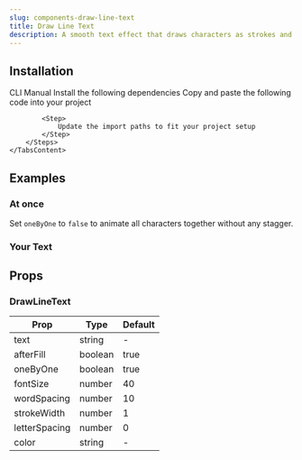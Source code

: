 ```yaml
---
slug: components-draw-line-text
title: Draw Line Text
description: A smooth text effect that draws characters as strokes and fills them in—perfect for headers and highlights.
---
```


<DemoCodePreview
    path="demo/components/draw-line-text/default.tsx"
    v0Link="/gsap/draw-line-text"
/>

## Installation

<Tabs defaultValue="cli" className="mt-3">
    <TabsList>
        <TabsTrigger value="cli">CLI</TabsTrigger>
        <TabsTrigger value="manual">Manual</TabsTrigger>
    </TabsList>
    <TabsContent value="cli" className="mt-4">
        <InstallationCommand command={`npx shadcn@latest add @paceui-ui/draw-line-text`} />
    </TabsContent>
    <TabsContent value="manual" className="mt-4">
        <Steps>
            <Step>
                Install the following dependencies
            </Step>
            <InstallationCommand command="npm install gsap @gsap/react" />
            <Step>
                Copy and paste the following code into your project
            </Step>
            <CodePreview path='components/gsap/draw-line-text.tsx' collapsible></CodePreview>

            <Step>
                Update the import paths to fit your project setup
            </Step>
        </Steps>
    </TabsContent>
</Tabs>

## Examples

### At once

Set `oneByOne` to `false` to animate all characters together without any stagger.

<DemoCodePreview
    path="demo/components/draw-line-text/at-once.tsx"
    v0Link="/gsap/draw-line-text"
/>

### Your Text

<DemoCodePreview
    path="demo/components/draw-line-text/your-text.tsx"
    v0Link="/gsap/draw-line-text"
/>

## Props

### DrawLineText

| Prop          | Type    | Default |
|---------------|---------|---------|
| text          | string  | -       |
| afterFill     | boolean | true    |
| oneByOne      | boolean | true    |
| fontSize      | number  | 40      |
| wordSpacing   | number  | 10      |
| strokeWidth   | number  | 1       |
| letterSpacing | number  | 0       |
| color         | string  | -       |
